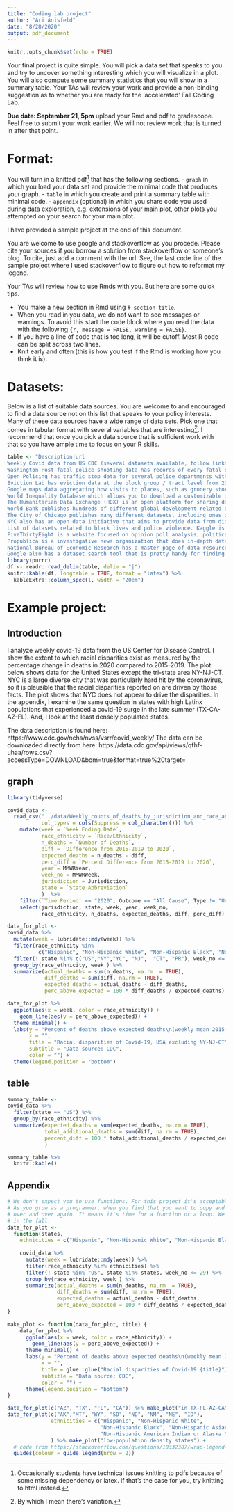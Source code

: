 ```yaml
---
title: "Coding lab project"
author: "Ari Anisfeld"
date: "8/28/2020"
output: pdf_document
---
```


```r
knitr::opts_chunk$set(echo = TRUE)
```


Your final project is quite simple. You will pick a data set that speaks to you and try to uncover something interesting which you will visualize in a plot. You will also compute some summary statistics that you will show in a summary table. Your TAs will review your work and provide a non-binding suggestion as to whether you are ready for the 'accelerated' Fall Coding Lab.

**Due date: September 21, 5pm** upload your Rmd and pdf to gradescope. Feel free to submit your work earlier. We will not review work that is turned in after that point.

# Format:

You will turn in a knitted pdf^[Occasionally students have technical issues knitting to pdfs because of some missing dependency or latex. If that's the case for you, try knitting to html instead.] that has the following sections.
- `graph` in which you load your data set and provide the minimal code that produces your graph. 
- `table` in which you create and print a summary table with minimal code.
- `appendix` (optional) in which you share code you used during data exploration, e.g. extensions of your main plot, other plots you attempted on your search for your main plot.

I have provided a sample project at the end of this document.

You are welcome to use google and stackoverflow as you procede. Please cite your sources if you borrow a solution from stackoverflow or someone's blog. To cite, just add a comment with the url. See, the last code line of the sample project where I used stackoverflow to figure out how to reformat my legend. 

Your TAs will review how to use Rmds with you. But here are some quick tips. 

- You make a new section in Rmd using `# section title`. 
- When you read in you data, we do not want to see messages or warnings. To avoid this start the code block where you read the data with the following `{r, message = FALSE, warning = FALSE}`.  
- If you have a line of code that is too long, it will be cutoff. Most R code can be split across two lines.
- Knit early and often (this is how you test if the Rmd is working how you think it is).

# Datasets:

Below is a list of suitable data sources. You are welcome to and encouraged to find a data source not on this list that speaks to your policy interests. Many of these data sources have a wide range of data sets. Pick one that comes in tabular format with several variables that are interesting^[By which I mean there's variation.]. I recommend that once you pick a data source that is sufficient work with that so you have ample time to focus on your R skills.

\pagebreak
```r
table <- "Description|url
Weekly Covid data from US CDC (several datasets available, follow links)|https://www.cdc.gov/nchs/nvss/vsrr/covid_weekly/|
Washington Post fatal police shooting data has records of every fatal shooting in the United States by a police officer in the line of duty since Jan. 1, 2015. Their github has other data mixed in with code they use for other stuff.|https://github.com/washingtonpost/data-police-shootings
Open Policing has traffic stop data for several police departments with varying time horizons and variables|https://openpolicing.stanford.edu/data/
Eviction Lab has eviction data at the block group / tract level from 2000-2016|https://evictionlab.org/get-the-data/|
Google maps data aggregating how visits to places, such as grocery stores and parks, are changing in each geographic region since February 15, 2020 until today (3-4 days delay), compared to the same week of the day in January, 2020.|https://www.google.com/covid19/mobility/index.html?hl=en 
World Inequality Database which allows you to download a customizable dataset. You are able to choose the indicators you want (per adult gdp, top 10% income share & dozens others), countries you want and date range that you want.|https://wid.world/data/ 
The Humanitarian Data Exchange (HDX) is an open platform for sharing data across crises and organizations. They host thousands of datasets including development indicator data, geospatial data, damage assessments, and more.|https://data.humdata.org/ 
World Bank publishes hundreds of different global development related datasets including datasets on World Development Indicators, all of World Bank's lending projects and access to sample survey data etc. Also able to search data by country or indicator.|https://data.worldbank.org/
The City of Chicago publishes many different datasets, including ones on public finance, public safety, transportation, and education|https://data.cityofchicago.org/ 
NYC also has an open data initiative that aims to provide data from different agencies in one central platform. Data on ride-share programs can be found there as well, but of course, the public version |https://opendata.cityofnewyork.us/ 
List of datasets related to black lives and police violence. Kaggle is a platform for learning data science through competitions.|https://www.kaggle.com/data/177628
FiveThirtyEight is a website focused on opinion poll analysis, politics, economics, and sports blogging. Currently, it has a unique repository of datasets about 2020 election polls and forecasts, Trump's popularity, Americans' view on COVID crisis Trump's response, NBA/NFL/MLB/Soccer predictions, among others.|https://data.fivethirtyeight.com/ 
Propublica is a investigative news organization that does in-depth data reporting. Browse data sets about Health, Criminal Justice, Education, Politics, Business, Transportation, Military, Environment, Finance, or Religion. Not all data here is free.| https://www.propublica.org/datastore/
National Bureau of Economic Research has a master page of data resources. |https://data.nber.org/data/
Google also has a dataset search tool that is pretty handy for finding data without having to comb through niche websites. I would not rely on this completely, though, since not all datasets follow the standards required to show up in these search results|https://datasetsearch.research.google.com/ "
library(purrr)
df <- readr::read_delim(table, delim = "|")
knitr::kable(df, longtable = TRUE, format = "latex") %>%
  kableExtra::column_spec(1, width = "20em")
```

\pagebreak
# Example project:

## Introduction

I analyze weekly covid-19 data from the US Center for Disease Control. I show the extent to which racial disparities exist as measured by the percentage change in deaths in 2020 compared to 2015-2019. The plot below shows data for the United States except the tri-state area NY-NJ-CT. NYC is a large diverse city that was particularly hard hit by the coronavirus, so it is plausible that the racial disparities reported on are driven by those facts. The plot shows that NYC does not appear to drive the disparities. In the appendix, I examine the same question in states with high Latinx populations that experienced a covid-19 surge in the late summer (TX-CA-AZ-FL). And, I look at the least densely populated states. 

The data description is found here: https://www.cdc.gov/nchs/nvss/vsrr/covid_weekly/
The data can be downloaded directly from here: https://data.cdc.gov/api/views/qfhf-uhaa/rows.csv?accessType=DOWNLOAD&bom=true&format=true%20target=

## graph



```r
library(tidyverse)

covid_data <- 
  read_csv("../data/Weekly_counts_of_deaths_by_jurisdiction_and_race_and_Hispanic_origin.csv", 
           col_types = cols(Suppress = col_character())) %>%
    mutate(week = `Week Ending Date`,
           race_ethnicity = `Race/Ethnicity`,
           n_deaths = `Number of Deaths`,
           diff = `Difference from 2015-2019 to 2020`,
           expected_deaths = n_deaths - diff,
           perc_diff = `Percent Difference from 2015-2019 to 2020`,
           year = MMWRYear,
           week_no = MMWRWeek,
           jurisdiction = Jurisdiction,
           state = `State Abbreviation`
           )  %>%
    filter(`Time Period` == "2020", Outcome == "All Cause", Type != "Unweighted") %>%
    select(jurisdiction, state, week, year, week_no, 
           race_ethnicity, n_deaths, expected_deaths, diff, perc_diff)

```

```r
data_for_plot <-
covid_data %>%
  mutate(week = lubridate::mdy(week)) %>%
  filter(race_ethnicity %in% 
          c("Hispanic", "Non-Hispanic White", "Non-Hispanic Black", "Non-Hispanic Asian")) %>%
  filter(! state %in% c("US","NY","YC", "NJ",  "CT", "PR"), week_no <= 29) %>%
  group_by(race_ethnicity, week ) %>%
  summarize(actual_deaths = sum(n_deaths, na.rm  = TRUE),
            diff_deaths = sum(diff, na.rm = TRUE),
            expected_deaths = actual_deaths - diff_deaths,
            perc_above_expected = 100 * diff_deaths / expected_deaths) 

data_for_plot %>%
  ggplot(aes(x = week, color = race_ethnicity)) +
    geom_line(aes(y = perc_above_expected)) + 
  theme_minimal() + 
  labs(y = "Percent of deaths above expected deaths\n(weekly mean 2015-2019 for given week)", 
       x = "", 
       title = "Racial disparities of Covid-19, USA excluding NY-NJ-CT" ,
       subtitle = "Data source: CDC",
       color = "") +
  theme(legend.position = "bottom")
```


## table

```r
summary_table <-
covid_data %>%
  filter(state == "US") %>%
  group_by(race_ethnicity) %>%
  summarize(expected_deaths = sum(expected_deaths, na.rm = TRUE),
            total_additional_deaths = sum(diff, na.rm = TRUE),
            percent_diff = 100 * total_additional_deaths / expected_deaths
            ) 

summary_table %>%
  knitr::kable()
```
##  Appendix

```r
# We don't expect you to use functions. For this project it's acceptable to repeat code.
# As you grow as a programmer, when you find that you want to copy and paste a code block
# over and over again. It means it's time for a function or a loop. We'll discuss these
# in the fall.
data_for_plot <-
  function(states, 
    ethnicities = c("Hispanic", "Non-Hispanic White", "Non-Hispanic Black", "Non-Hispanic Asian")) {
  
    covid_data %>%
      mutate(week = lubridate::mdy(week)) %>%
      filter(race_ethnicity %in% ethnicities) %>%
      filter(! state %in% "US", state %in% states, week_no <= 29) %>%
      group_by(race_ethnicity, week ) %>%
      summarize(actual_deaths = sum(n_deaths, na.rm  = TRUE),
                diff_deaths = sum(diff, na.rm = TRUE),
                expected_deaths = actual_deaths - diff_deaths,
                perc_above_expected = 100 * diff_deaths / expected_deaths) 
}
  
make_plot <- function(data_for_plot, title) {  
    data_for_plot %>%
      ggplot(aes(x = week, color = race_ethnicity)) +
        geom_line(aes(y = perc_above_expected)) + 
      theme_minimal() + 
      labs(y = "Percent of deaths above expected deaths\n(weekly mean 2015-2019 for given week)", 
           x = "", 
           title = glue::glue("Racial disparities of Covid-19 {title}"),
           subtitle = "Data source: CDC",
           color = "") +
      theme(legend.position = "bottom")
}

data_for_plot(c("AZ", "TX", "FL", "CA")) %>% make_plot("in TX-FL-AZ-CA")
data_for_plot(c("AK","MT", "WY", "SD", "ND", "NM", "NE", "ID"),
              ethnicities = c("Hispanic", "Non-Hispanic White", 
                              "Non-Hispanic Black", "Non-Hispanic Asian",
                              "Non-Hispanic American Indian or Alaska Native")
              ) %>% make_plot("low-population density states") + 
  # code from https://stackoverflow.com/questions/10332387/wrap-legend-text-in-ggplot2
  guides(colour = guide_legend(nrow = 2)) 

```
